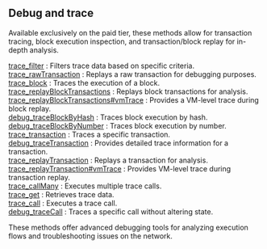 
<Meta
  title="BSC debug and trace info | dRPC"
/>

## Debug and trace

Available exclusively on the paid tier, these methods allow for transaction tracing, block execution inspection, and transaction/block replay for in-depth analysis.

[trace_filter](/bsc-api/debugandtrace/trace_filter) : Filters trace data based on specific criteria.  \
[trace_rawTransaction](/bsc-api/debugandtrace/trace_rawTransaction) : Replays a raw transaction for debugging purposes. \
[trace_block](/bsc-api/debugandtrace/trace_block) : Traces the execution of a block.  \
[trace_replayBlockTransactions](/bsc-api/debugandtrace/trace_replayBlockTransactions) : Replays block transactions for analysis.  \
[trace_replayBlockTransactions#vmTrace](/bsc-api/debugandtrace/trace_replayBlockTransactionsvmTrace) : Provides a VM-level trace during block replay. \
[debug_traceBlockByHash](/bsc-api/debugandtrace/debug_traceBlockByHash) : Traces block execution by hash.  \
[debug_traceBlockByNumber](/bsc-api/debugandtrace/debug_traceBlockByNumber) : Traces block execution by number.  \
[trace_transaction](/bsc-api/debugandtrace/trace_transaction) : Traces a specific transaction.  \
[debug_traceTransaction](/bsc-api/debugandtrace/debug_traceTransaction) : Provides detailed trace information for a transaction.  \
[trace_replayTransaction](/bsc-api/debugandtrace/trace_replayTransaction) : Replays a transaction for analysis.  \
[trace_replayTransaction#vmTrace](/bsc-api/debugandtrace/trace_replayTransactionvmTrace) : Provides VM-level trace during transaction replay.  \
[trace_callMany](/bsc-api/debugandtrace/trace_callMany) : Executes multiple trace calls.  \
[trace_get](/bsc-api/debugandtrace/trace_get) : Retrieves trace data.  \
[trace_call](/bsc-api/debugandtrace/trace_call) : Executes a trace call.  \
[debug_traceCall](/bsc-api/debugandtrace/debug_traceCall) : Traces a specific call without altering state.

These methods offer advanced debugging tools for analyzing execution flows and troubleshooting issues on the network.

<Space h={16} />
<GetStarted />